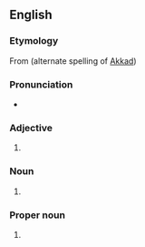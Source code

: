 ==English==

===Etymology===
From {{m|en|Accad}} (alternate spelling of [[Akkad]]) {{suffix|en||ian}}

===Pronunciation===
* {{IPA|/əˈkeɪdi.ən/|/əˈkɑdi.ən/|lang=en}}

===Adjective===
{{en-adj}}

# {{alt form|Akkadian|lang=en}}

===Noun===
{{en-noun}}

# {{alt form|Akkadian|lang=en}}

===Proper noun===
{{en-proper noun}}

# {{alt form|Akkadian|lang=en}}